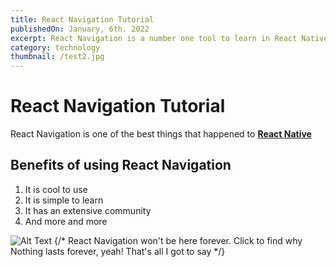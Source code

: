 ```yaml
---
title: React Navigation Tutorial
publishedOn: January, 6th. 2022
excerpt: React Navigation is a number one tool to learn in React Native. You would always use them; these are some of the best practices in using React Navigation
category: technology
thumbnail: /test2.jpg
---
```




<Meta title='React Navigation Tutorial - PressBlog' />

# React Navigation Tutorial

React Navigation is one of the best things that happened to [**React Native**](https://reactnative.org)

## Benefits of using React Navigation

1. It is cool to use
2. It is simple to learn
3. It has an extensive community
4. And more and more

![Alt Text](/test.jpg)
{/* <Disclosure>
  <DisclosureButton as='div'>
    React Navigation won't be here forever. Click to find why
  </DisclosureButton>
  <DisclosurePanel>
    Nothing lasts forever, yeah! That's all I got to say
  </DisclosurePanel>
</Disclosure> */}
